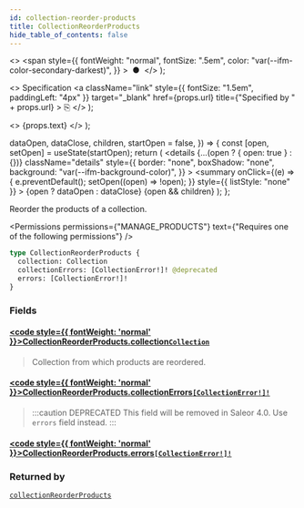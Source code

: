 ```yaml
---
id: collection-reorder-products
title: CollectionReorderProducts
hide_table_of_contents: false
---
```


  <>
    <span
      style={{
        fontWeight: "normal",
        fontSize: ".5em",
        color: "var(--ifm-color-secondary-darkest)",
      }}
    >
      &nbsp;●&nbsp;
    </span>
  </>
);

  <>
    Specification
    <a
      className="link"
      style={{ fontSize: "1.5em", paddingLeft: "4px" }}
      target="\_blank"
      href={props.url}
      title={"Specified by " + props.url}
    >
      ⎘
    </a>
  </>
);

  <>
    <span className={props.class}>{props.text}</span>
  </>
);


  dataOpen,
  dataClose,
  children,
  startOpen = false,
}) => {
  const [open, setOpen] = useState(startOpen);
  return (
    <details
      {...(open ? { open: true } : {})}
      className="details"
      style={{
        border: "none",
        boxShadow: "none",
        background: "var(--ifm-background-color)",
      }}
    >
      <summary
        onClick={(e) => {
          e.preventDefault();
          setOpen((open) => !open);
        }}
        style={{ listStyle: "none" }}
      >
        {open ? dataOpen : dataClose}
      </summary>
      {open && children}
    </details>
  );
};

Reorder the products of a collection.

<Permissions
  permissions={"MANAGE_PRODUCTS"}
  text={"Requires one of the following permissions"}
/>

```graphql
type CollectionReorderProducts {
  collection: Collection
  collectionErrors: [CollectionError!]! @deprecated
  errors: [CollectionError!]!
}
```

### Fields

#### [<code style={{ fontWeight: 'normal' }}>CollectionReorderProducts.<b>collection</b></code>](#)<Bullet />[`Collection`](../../../api-reference/products/objects/collection) <Badge class="badge badge--secondary" text="object"/>

> Collection from which products are reordered.

#### [<code style={{ fontWeight: 'normal' }}>CollectionReorderProducts.<b>collectionErrors</b></code>](#)<Bullet />[`[CollectionError!]!`](../../../api-reference/products/objects/collection-error) <Badge class="badge badge--deprecated badge--secondary" text="deprecated"/> <Badge class="badge badge--secondary" text="non-null"/> <Badge class="badge badge--secondary" text="object"/>

> :::caution DEPRECATED
> This field will be removed in Saleor 4.0. Use `errors` field instead.
> :::

#### [<code style={{ fontWeight: 'normal' }}>CollectionReorderProducts.<b>errors</b></code>](#)<Bullet />[`[CollectionError!]!`](../../../api-reference/products/objects/collection-error) <Badge class="badge badge--secondary" text="non-null"/> <Badge class="badge badge--secondary" text="object"/>

>

### Returned by

[`collectionReorderProducts`](../../../api-reference/products/mutations/collection-reorder-products) <Badge class="badge badge--secondary" text="mutation"/>

